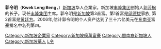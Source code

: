 '''郭令明'''（'''Kwek Leng Beng'''，{{bd|1942年|catIdx=G郭}}）[[新加坡|新加坡]]华人企業家。新加坡[[丰隆集团|丰隆集团]]创始人[[郭芳枫|郭芳枫]]的长子。现任[[丰隆集团|丰隆集团]]主席。郭令明是[[新加坡|新加坡]]第3首富。第1首富是[[邱德拔|邱德拔]]家族, 第2首富是[[黄廷方|黄廷方]]。2006年,估计郭令明的个人资产达到了三十六亿美元在[[东南亚|东南亚]]富豪排名中名列第四。

{{DEFAULTSORT:Kwek郭}}
[[Category:新加坡企業家|Category:新加坡企業家]]
[[Category:新加坡億萬富豪|Category:新加坡億萬富豪]]
[[Category:閩南裔新加坡人|Category:閩南裔新加坡人]]
[[Category:新加坡華人|Category:新加坡華人]]
[[Category:郭姓|L令]]